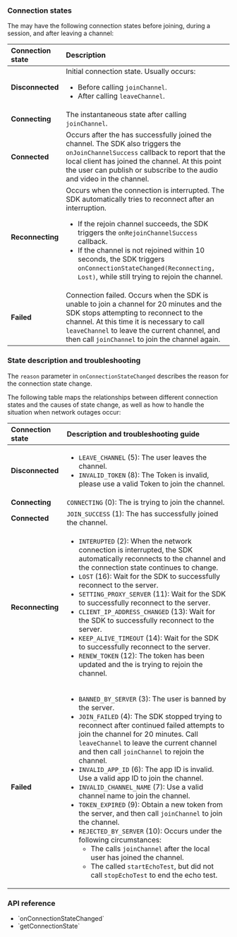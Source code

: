 <PlatformWrapper platform="unreal">

### Connection states

The <Vpl k="CLIENT" /> may have the following connection states before joining, during a session, and after leaving a channel:

|Connection state |Description	|
|:-----------------|:-----------|
|**Disconnected** |Initial connection state. Usually occurs: <ul><li>Before calling `joinChannel`.</li><li>After calling `leaveChannel`.</li></ul> |
|**Connecting** |The instantaneous state after calling `joinChannel`. |
|**Connected** |Occurs after the <Vpl k="CLIENT" /> has successfully joined the channel. The SDK also triggers the `onJoinChannelSuccess` callback to report that the local client has joined the channel. At this point the user can publish or subscribe to the audio and video in the channel. |
|**Reconnecting** |Occurs when the connection is interrupted. The SDK automatically tries to reconnect after an interruption. <ul><li>If the rejoin channel succeeds, the SDK triggers the `onRejoinChannelSuccess` callback.</li><li>If the channel is not rejoined within 10 seconds, the SDK triggers `onConnectionStateChanged(Reconnecting, Lost)`, while still trying to rejoin the channel.</li></ul> |
|**Failed** |Connection failed. Occurs when the SDK is unable to join a channel for 20 minutes and the SDK stops attempting to reconnect to the channel. At this time it is necessary to call `leaveChannel` to leave the current channel, and then call `joinChannel` to join the channel again. |

### State description and troubleshooting

The `reason` parameter in `onConnectionStateChanged` describes the reason for the connection state change.

The following table maps the relationships between different connection states and the causes of state change, as well as how to handle the situation when network outages occur:

|Connection state |Description and troubleshooting guide |
|:-----------------|:-----------|
|**Disconnected** |<ul><li>`LEAVE_CHANNEL` (5): The user leaves the channel.</li><li>`INVALID_TOKEN` (8): The Token is invalid, please use a valid Token to join the channel.</li></ul> |
|**Connecting** |`CONNECTING` (0): The <Vpl k="CLIENT" /> is trying to join the <Vg k="COMPANY" /> channel. |
|**Connected** |`JOIN_SUCCESS` (1): The <Vpl k="CLIENT" /> has successfully joined the channel. |
|**Reconnecting** |<ul><li>`INTERUPTED` (2): When the network connection is interrupted, the SDK automatically reconnects to the channel and the connection state continues to change.</li><li>`LOST` (16): Wait for the SDK to successfully reconnect to the server.</li><li>`SETTING_PROXY_SERVER` (11): Wait for the SDK to successfully reconnect to the server.</li><li>`CLIENT_IP_ADDRESS_CHANGED` (13): Wait for the SDK to successfully reconnect to the server.</li><li>`KEEP_ALIVE_TIMEOUT` (14): Wait for the SDK to successfully reconnect to the server.</li><li>`RENEW_TOKEN` (12): The token has been updated and the <Vpl k="CLIENT" /> is trying to rejoin the channel.</li></ul> |
|**Failed** |<ul><li>`BANNED_BY_SERVER` (3): The user is banned by the server.</li><li>`JOIN_FAILED` (4): The SDK stopped trying to reconnect after continued failed attempts to join the channel for 20 minutes. Call `leaveChannel` to leave the current channel and then call `joinChannel` to rejoin the channel.</li><li>`INVALID_APP_ID` (6): The app ID is invalid. Use a valid app ID to join the channel.</li><li>`INVALID_CHANNEL_NAME` (7): Use a valid channel name to join the channel.</li><li>`TOKEN_EXPIRED` (9): Obtain a new token from the <Vpl k="CLIENT" /> server, and then call `joinChannel` to join the channel.</li><li>`REJECTED_BY_SERVER` (10): Occurs under the following circumstances:<ul><li>The <Vpl k="CLIENT" /> calls `joinChannel` after the local user has joined the channel.</li><li>The <Vpl k="CLIENT" /> called `startEchoTest`, but did not call `stopEchoTest` to end the echo test.</li></ul></li></ul> |

### API reference

- <Link to="{{Global.API_REF_UE_ROOT}}/class_irtcengineeventhandler.html#callback_irtcengineeventhandler_onconnectionstatechanged">`onConnectionStateChanged`</Link>
- <Link to="{{Global.API_REF_UE_ROOT}}/class_irtcengine.html#api_irtcengine_getconnectionstate">`getConnectionState`</Link>

</PlatformWrapper>